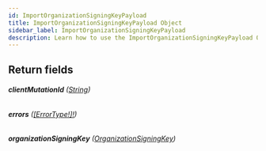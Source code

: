 ```yaml
---
id: ImportOrganizationSigningKeyPayload
title: ImportOrganizationSigningKeyPayload Object
sidebar_label: ImportOrganizationSigningKeyPayload
description: Learn how to use the ImportOrganizationSigningKeyPayload Object for Prismatic's API.
---
```


## Return fields

###### <b>clientMutationId</b> ([String](api/schema/scalar/String.mdx))

###### <b>errors</b> ([[ErrorType!]!](api/schema/object/ErrorType.mdx))

###### <b>organizationSigningKey</b> ([OrganizationSigningKey](api/schema/object/OrganizationSigningKey.mdx))
